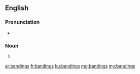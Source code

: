 ==English==

===Pronunciation===
* {{IPA|/ˈbændɪŋz/|lang=en}}

===Noun===
{{head|en|noun plural form}}

# {{plural of|banding|lang=en}}

[[ar:bandings]]
[[fr:bandings]]
[[ku:bandings]]
[[mg:bandings]]
[[my:bandings]]
